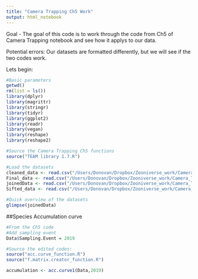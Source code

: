 ```yaml
---
title: "Camera Trapping Ch5 Work"
output: html_notebook
---
```


Goal - The goal of this code is to work through the code from Ch5 of Camera Trapping notebook and see how it applys to our data.  

Potential errors: Our datasets are formatted differently, but we will see if the two codes work.

Lets begin:
```r
#Basic parameters
getwd()
rm(list = ls())
library(dplyr)
library(magrittr)
library(stringr)
library(tidyr)
library(ggplot2)
library(readr)
library(vegan)
library(reshape)
library(reshape2)

#Source the Camera Trapping Ch5 functions 
source("TEAM library 1.7.R")

#Load the datasets 
cleaned_data <- read.csv("/Users/Donovan/Dropbox/Zooniverse_work/Camera_Trapping_Ch5_Work/cleaned_data.csv")
Final_data <- read.csv("/Users/Donovan/Dropbox/Zooniverse_work/Camera_Trapping_Ch5_Work/Final_data.csv")
joinedData <- read.csv("/Users/Donovan/Dropbox/Zooniverse_work/Camera_Trapping_Ch5_Work/joinedData_dates.csv")
Sifted_data <- read.csv("/Users/Donovan/Dropbox/Zooniverse_work/Camera_Trapping_Ch5_Work/Sifted_data.csv")

#Quick overview of the datasets
glimpse(joinedData)

```

##Species Accumulation curve 
```r
#From the Ch5 code
#Add sampling event 
Data$Sampling.Event = 2019

#Source the edited codes:
source("acc.curve_function.R")
source("f.matrix.creator_function.R")

accumulation <- acc.curve1(Data,2019)
```





